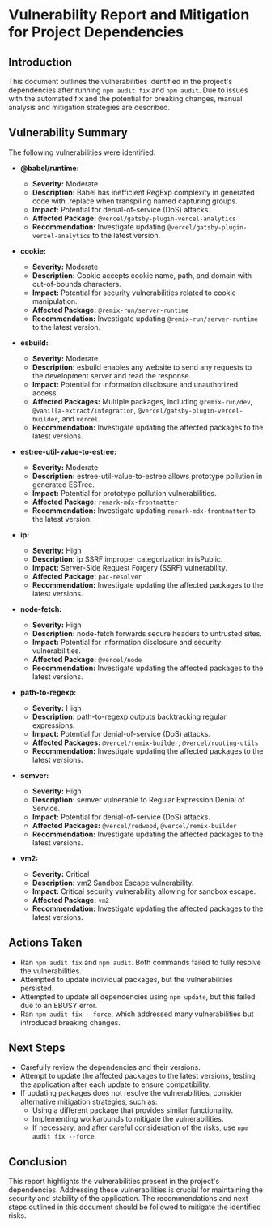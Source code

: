 # Vulnerability Report and Mitigation for Project Dependencies

## Introduction

This document outlines the vulnerabilities identified in the project's dependencies after running `npm audit fix` and `npm audit`. Due to issues with the automated fix and the potential for breaking changes, manual analysis and mitigation strategies are described.

## Vulnerability Summary

The following vulnerabilities were identified:

- **@babel/runtime:**

  - **Severity:** Moderate
  - **Description:** Babel has inefficient RegExp complexity in generated code with .replace when transpiling named capturing groups.
  - **Impact:** Potential for denial-of-service (DoS) attacks.
  - **Affected Package:** `@vercel/gatsby-plugin-vercel-analytics`
  - **Recommendation:** Investigate updating `@vercel/gatsby-plugin-vercel-analytics` to the latest version.

- **cookie:**

  - **Severity:** Moderate
  - **Description:** Cookie accepts cookie name, path, and domain with out-of-bounds characters.
  - **Impact:** Potential for security vulnerabilities related to cookie manipulation.
  - **Affected Package:** `@remix-run/server-runtime`
  - **Recommendation:** Investigate updating `@remix-run/server-runtime` to the latest version.

- **esbuild:**

  - **Severity:** Moderate
  - **Description:** esbuild enables any website to send any requests to the development server and read the response.
  - **Impact:** Potential for information disclosure and unauthorized access.
  - **Affected Packages:** Multiple packages, including `@remix-run/dev`, `@vanilla-extract/integration`, `@vercel/gatsby-plugin-vercel-builder`, and `vercel`.
  - **Recommendation:** Investigate updating the affected packages to the latest versions.

- **estree-util-value-to-estree:**

  - **Severity:** Moderate
  - **Description:** estree-util-value-to-estree allows prototype pollution in generated ESTree.
  - **Impact:** Potential for prototype pollution vulnerabilities.
  - **Affected Package:** `remark-mdx-frontmatter`
  - **Recommendation:** Investigate updating `remark-mdx-frontmatter` to the latest version.

- **ip:**

  - **Severity:** High
  - **Description:** ip SSRF improper categorization in isPublic.
  - **Impact:** Server-Side Request Forgery (SSRF) vulnerability.
  - **Affected Package:** `pac-resolver`
  - **Recommendation:** Investigate updating the affected packages to the latest versions.

- **node-fetch:**

  - **Severity:** High
  - **Description:** node-fetch forwards secure headers to untrusted sites.
  - **Impact:** Potential for information disclosure and security vulnerabilities.
  - **Affected Package:** `@vercel/node`
  - **Recommendation:** Investigate updating the affected packages to the latest versions.

- **path-to-regexp:**

  - **Severity:** High
  - **Description:** path-to-regexp outputs backtracking regular expressions.
  - **Impact:** Potential for denial-of-service (DoS) attacks.
  - **Affected Packages:** `@vercel/remix-builder`, `@vercel/routing-utils`
  - **Recommendation:** Investigate updating the affected packages to the latest versions.

- **semver:**

  - **Severity:** High
  - **Description:** semver vulnerable to Regular Expression Denial of Service.
  - **Impact:** Potential for denial-of-service (DoS) attacks.
  - **Affected Packages:** `@vercel/redwood`, `@vercel/remix-builder`
  - **Recommendation:** Investigate updating the affected packages to the latest versions.

- **vm2:**
  - **Severity:** Critical
  - **Description:** vm2 Sandbox Escape vulnerability.
  - **Impact:** Critical security vulnerability allowing for sandbox escape.
  - **Affected Package:** `vm2`
  - **Recommendation:** Investigate updating the affected packages to the latest versions.

## Actions Taken

- Ran `npm audit fix` and `npm audit`. Both commands failed to fully resolve the vulnerabilities.
- Attempted to update individual packages, but the vulnerabilities persisted.
- Attempted to update all dependencies using `npm update`, but this failed due to an EBUSY error.
- Ran `npm audit fix --force`, which addressed many vulnerabilities but introduced breaking changes.

## Next Steps

- Carefully review the dependencies and their versions.
- Attempt to update the affected packages to the latest versions, testing the application after each update to ensure compatibility.
- If updating packages does not resolve the vulnerabilities, consider alternative mitigation strategies, such as:
  - Using a different package that provides similar functionality.
  - Implementing workarounds to mitigate the vulnerabilities.
  - If necessary, and after careful consideration of the risks, use `npm audit fix --force`.

## Conclusion

This report highlights the vulnerabilities present in the project's dependencies. Addressing these vulnerabilities is crucial for maintaining the security and stability of the application. The recommendations and next steps outlined in this document should be followed to mitigate the identified risks.
